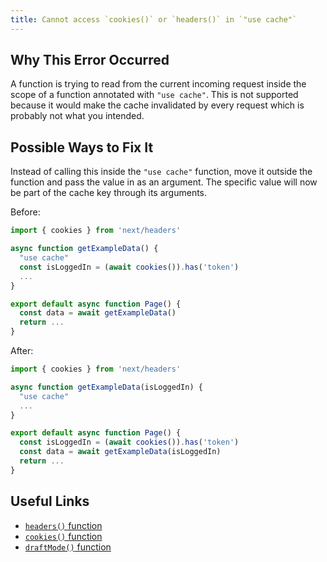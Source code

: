 ```yaml
---
title: Cannot access `cookies()` or `headers()` in `"use cache"`
---
```


## Why This Error Occurred

A function is trying to read from the current incoming request inside the scope of a function annotated with `"use cache"`. This is not supported because it would make the cache invalidated by every request which is probably not what you intended.

## Possible Ways to Fix It

Instead of calling this inside the `"use cache"` function, move it outside the function and pass the value in as an argument. The specific value will now be part of the cache key through its arguments.

Before:

```jsx filename="app/page.js" highlight={5}
import { cookies } from 'next/headers'

async function getExampleData() {
  "use cache"
  const isLoggedIn = (await cookies()).has('token')
  ...
}

export default async function Page() {
  const data = await getExampleData()
  return ...
}
```

After:

```jsx filename="app/page.js" highlight={9}
import { cookies } from 'next/headers'

async function getExampleData(isLoggedIn) {
  "use cache"
  ...
}

export default async function Page() {
  const isLoggedIn = (await cookies()).has('token')
  const data = await getExampleData(isLoggedIn)
  return ...
}
```

## Useful Links

- [`headers()` function](/docs/app/api-reference/functions/headers)
- [`cookies()` function](/docs/app/api-reference/functions/cookies)
- [`draftMode()` function](/docs/app/api-reference/functions/draft-mode)
